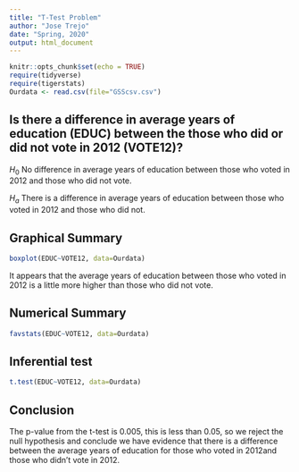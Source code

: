 ```yaml
---
title: "T-Test Problem"
author: "Jose Trejo"
date: "Spring, 2020"
output: html_document
---
```


```r
knitr::opts_chunk$set(echo = TRUE)
require(tidyverse)
require(tigerstats)
Ourdata <- read.csv(file="GSScsv.csv")
```


## Is there a difference in  average years of education (EDUC) between the those who did or did not vote in 2012 (VOTE12)?

$H_0$ No difference in average years of education between those who voted in 2012 and those who did not vote. 

$H_a$ There is a difference in average years of education between those who voted in 2012 and those who did not. 

## Graphical Summary 

```r
boxplot(EDUC~VOTE12, data=Ourdata)
```

It appears that the average years of education between those who voted in 2012 is a little more higher than those who did not vote. 

## Numerical Summary 

```r
favstats(EDUC~VOTE12, data=Ourdata)
```

## Inferential test

```r
t.test(EDUC~VOTE12, data=Ourdata)
```

## Conclusion
The p-value from the t-test is 0.005, this is less than 0.05, so we reject the null hypothesis and conclude we have evidence that there is a difference between the average years of education for those who voted in 2012and those who didn't vote in 2012.